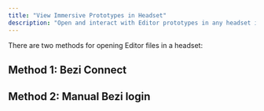 ```yaml
---
title: "View Immersive Prototypes in Headset"
description: "Open and interact with Editor prototypes in any headset in seconds."
---
```


There are two methods for opening Editor files in a headset:&#x20;

## Method 1: Bezi Connect





## Method 2: Manual Bezi login